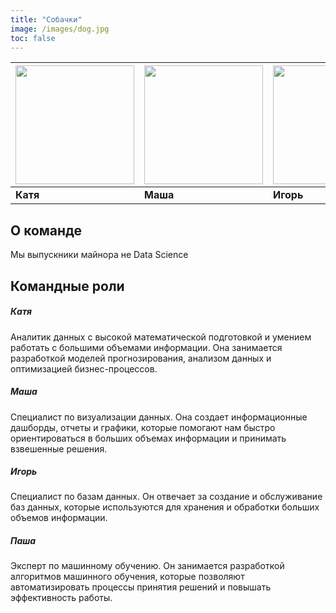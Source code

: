 ```yaml
---
title: "Собачки"
image: /images/dog.jpg
toc: false
---
```


| [![](/images/Kate.jpg){width=190px}](link to profile) | [![](/images/Masha.jpg){width=190px}](link to profile) | [![](/images/Igor.jpg){width=190px}](link to profile) | [![](/images/Pasha.jpg){width=190px}](link to profile) |
| --- | --- | --- | --- |
| **Катя** | **Маша** | **Игорь** | **Паша** |

## О команде

Мы выпускники майнора не Data Science  

## Командные роли

##### Катя  

Аналитик данных с высокой математической подготовкой и умением работать с большими объемами информации. Она занимается разработкой моделей прогнозирования, анализом данных и оптимизацией бизнес-процессов.

##### Маша

Специалист по визуализации данных. Она создает информационные дашборды, отчеты и графики, которые помогают нам быстро ориентироваться в больших объемах информации и принимать взвешенные решения.

##### Игорь

Специалист по базам данных. Он отвечает за создание и обслуживание баз данных, которые используются для хранения и обработки больших объемов информации. 

##### Паша

Эксперт по машинному обучению. Он занимается разработкой алгоритмов машинного обучения, которые позволяют автоматизировать процессы принятия решений и повышать эффективность работы.


